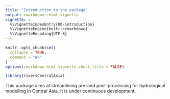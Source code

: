 ```yaml
---
title: "Introduction to the package"
output: rmarkdown::html_vignette
vignette: >
  %\VignetteIndexEntry{00-introduction}
  %\VignetteEngine{knitr::rmarkdown}
  %\VignetteEncoding{UTF-8}
---
```


```r
knitr::opts_chunk$set(
  collapse = TRUE,
  comment = "#>"
)
options(rmarkdown.html_vignette.check_title = FALSE)
```

```r
library(riversCentralAsia)
```

This package aims at streamlining pre-and post-processing for hydrological modelling in Central Asia. It is under continuous development. 
